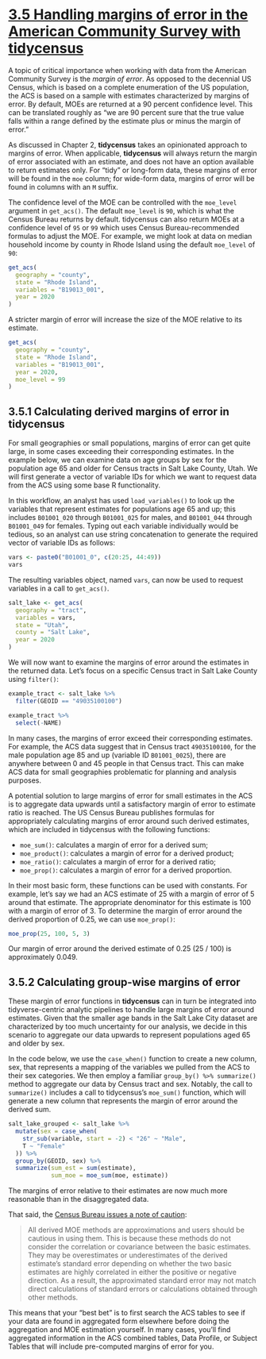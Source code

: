 # [3.5 Handling margins of error in the American Community Survey with tidycensus](https://walker-data.com/census-r/wrangling-census-data-with-tidyverse-tools.html#handling-margins-of-error-in-the-american-community-survey-with-tidycensus)

A topic of critical importance when working with data from the American Community Survey is the _margin of error_. 
As opposed to the decennial US Census, which is based on a complete enumeration of the US population, 
the ACS is based on a sample with estimates characterized by margins of error. 
By default, MOEs are returned at a 90 percent confidence level. 
This can be translated roughly as "we are 90 percent sure that the true value 
falls within a range defined by the estimate plus or minus the margin of error."

As discussed in Chapter 2, **tidycensus** takes an opinionated approach to margins of error. 
When applicable, **tidycensus** will always return the margin of error associated with an estimate, 
and does not have an option available to return estimates only. 
For "tidy" or long-form data, these margins of error will be found in the `moe` column; 
for wide-form data, margins of error will be found in columns with an `M` suffix.

The confidence level of the MOE can be controlled with the `moe_level` argument 
in `get_acs()`. The default `moe_level` is `90`, which is what the Census Bureau returns by default. 
tidycensus can also return MOEs at a confidence level of `95` or `99` which uses 
Census Bureau-recommended formulas to adjust the MOE. 
For example, we might look at data on median household income by county in 
Rhode Island using the default `moe_level` of `90`:

```r
get_acs(
  geography = "county",
  state = "Rhode Island",
  variables = "B19013_001",
  year = 2020
)
```

A stricter margin of error will increase the size of the MOE relative to its estimate.

```r
get_acs(
  geography = "county",
  state = "Rhode Island",
  variables = "B19013_001",
  year = 2020,
  moe_level = 99
)
```


## 3.5.1 Calculating derived margins of error in tidycensus

For small geographies or small populations, margins of error can get quite large, 
in some cases exceeding their corresponding estimates. In the example below, 
we can examine data on age groups by sex for the population age 65 and older for 
Census tracts in Salt Lake County, Utah. We will first generate a vector of 
variable IDs for which we want to request data from the ACS using some base R functionality.

In this workflow, an analyst has used `load_variables()` to look up the variables 
that represent estimates for populations age 65 and up; 
this includes `B01001_020` through `B01001_025` for males, 
and `B01001_044` through `B01001_049` for females. 
Typing out each variable individually would be tedious, 
so an analyst can use string concatenation to generate the required vector of variable IDs as follows:

```r
vars <- paste0("B01001_0", c(20:25, 44:49))
vars
```

The resulting variables object, named `vars`, can now be used to request variables in a call to `get_acs()`.

```r
salt_lake <- get_acs(
  geography = "tract",
  variables = vars,
  state = "Utah",
  county = "Salt Lake",
  year = 2020
)
```

We will now want to examine the margins of error around the estimates in the returned data. 
Let’s focus on a specific Census tract in Salt Lake County using `filter()`:

```r
example_tract <- salt_lake %>%
  filter(GEOID == "49035100100")

example_tract %>% 
  select(-NAME)
```

In many cases, the margins of error exceed their corresponding estimates. 
For example, the ACS data suggest that in Census tract `49035100100`, 
for the male population age 85 and up (variable ID `B01001_0025`), 
there are anywhere between 0 and 45 people in that Census tract. 
This can make ACS data for small geographies problematic for planning and analysis purposes.

A potential solution to large margins of error for small estimates in the ACS is 
to aggregate data upwards until a satisfactory margin of error to estimate ratio is reached. 
The US Census Bureau publishes formulas for appropriately calculating margins of 
error around such derived estimates, which are included in tidycensus with the following functions:

* `moe_sum()`: calculates a margin of error for a derived sum;
* `moe_product()`: calculates a margin of error for a derived product;
* `moe_ratio()`: calculates a margin of error for a derived ratio;
* `moe_prop()`: calculates a margin of error for a derived proportion.

In their most basic form, these functions can be used with constants. 
For example, let’s say we had an ACS estimate of 25 with a margin of error of 5 around that estimate. 
The appropriate denominator for this estimate is 100 with a margin of error of 3. 
To determine the margin of error around the derived proportion of 0.25, we can use `moe_prop()`:

```r
moe_prop(25, 100, 5, 3)
```

Our margin of error around the derived estimate of 0.25 (25 / 100) is approximately 0.049.

## 3.5.2 Calculating group-wise margins of error

These margin of error functions in **tidycensus** can in turn be integrated into 
tidyverse-centric analytic pipelines to handle large margins of error around estimates. 
Given that the smaller age bands in the Salt Lake City dataset are characterized by 
too much uncertainty for our analysis, we decide in this scenario to aggregate our 
data upwards to represent populations aged 65 and older by sex.

In the code below, we use the `case_when()` function to create a new column, sex, 
that represents a mapping of the variables we pulled from the ACS to their sex categories. 
We then employ a familiar `group_by() %>% summarize()` method to aggregate our data by Census 
tract and sex. Notably, the call to `summarize()` includes a call to tidycensus’s `moe_sum()` function, 
which will generate a new column that represents the margin of error around the derived sum.

```r
salt_lake_grouped <- salt_lake %>% 
  mutate(sex = case_when(
    str_sub(variable, start = -2) < "26" ~ "Male",
    T ~ "Female"
  )) %>% 
  group_by(GEOID, sex) %>% 
  summarize(sum_est = sum(estimate),
            sum_moe = moe_sum(moe, estimate))
```

The margins of error relative to their estimates are now much more reasonable than in the disaggregated data.

That said, the [Census Bureau issues a note of caution](https://www2.census.gov/programs-surveys/acs/tech_docs/statistical_testing/2019_Instructions_for_Stat_Testing_ACS.pdf?): 

> All derived MOE methods are approximations and users should be cautious in using them. 
This is because these methods do not consider the correlation or covariance between the basic estimates. 
They may be overestimates or underestimates of the derived estimate’s standard error 
depending on whether the two basic estimates are highly correlated in either the 
positive or negative direction. 
As a result, the approximated standard error may not match direct calculations of 
standard errors or calculations obtained through other methods.

This means that your "best bet" is to first search the ACS tables to see if your 
data are found in aggregated form elsewhere before doing the aggregation and 
MOE estimation yourself. In many cases, you’ll find aggregated information in 
the ACS combined tables, Data Profile, or Subject Tables that will 
include pre-computed margins of error for you.